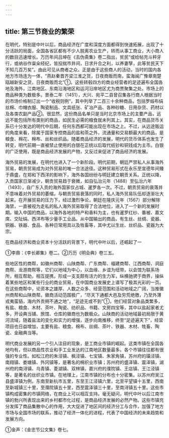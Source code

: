 ```yaml
---
---
---
```

title: 第三节商业的繁荣
---



在明代，特别是中叶以后，商品经济在广度和深度方面都得到快速拓展，出现了十分活跃的局面，全国各省区都有不少人脱离农业生产，转而从事工商业，大小商人的数目迅速增长。万历年间吕坤在《去伪斋集》卷二指出，贫民“或给帖充斗秤牙行，或纳谷作粜籴经纪，皆投揣市井间，日求升合之利，以养妻孥，此等贫民天下不知几百万矣”。由此可见从商者之众。正是由于这些商人的活动，当时的国内各地方市场连为一体，“燕赵秦晋齐梁江淮之货，日夜商贩而南，蛮海闽广豫章南楚瓯越新安之货，日夜商贩而北”①。这些转毂四方的商业经营者的足迹遍布全国各地及海外，江南地区、东南沿海地区和运河沿岸地区尤为商贾聚集之处。市场上的商品种类为数极多。景泰二年（1451），大兴、宛平二县曾召集各行商人根据当时的市场价格制订出一个“收税则例”，其中列举了二百三十余种商品，包括罗缎布绢丝棉、巾帽衣服、陶瓷制品、文具纸张、矿冶产品、各种砂糖、日用杂货、药材以及各类农副产品②。很显然，这份商品名单只是当时北京市场上的主要产品，远远不能包括所有类别的商品，如民生必需的粮食就未列其上。其实，在商品货币关系已十分发达的明代中后期，任何东西都可能出现在市场之上。不过，从远途贩运的角度来看，除属于国家专控商品的盐和茶之外，流通量和交易额最大的商品，是粮食、棉花、棉布、丝和丝织品。随着商品经济的发展，明代的货币体系也发生了转变，明代前期一直被禁止使用的白银在正统以后取代纸钞和铜钱成为主币。白银的广泛使用，既是商品经济发展的产物，又反过来促进了商品经济的发展。

海外贸易的发展，在明代也进入了一个新阶段。明代前期，朝廷严禁私人从事海外贸易，朝贡贸易成为对外贸易的唯一合法途径。这种贸易形式在永乐至宣德年间臻于鼎盛，在郑和下西洋的影响下，海外各国纷纷与明廷建立朝贡关系。正统以降，入贡国家日渐减少，朝贡贸易趋于衰微，如自弘治元年（1488）至弘治六年（1493），自广东入贡的海外国家仅占城、暹罗各一次。不过，朝贡贸易的衰落并不意味着对外贸易的萎缩，与朝贡贸易衰落的同时，私人海外贸易队伍却逐渐壮大起来。在开展贸易的压力下，经过激烈争论，朝廷在隆庆元年（1567）部分解除海禁，一直被视为走私的私人海外贸易取得了合法地位，进入了一个新的发展时期。输入中国的商品，以海外各地的特产和香料为主，也有暹罗红纱、番被、嘉文席、交阯绢、西洋布等少量手工业品。从中国输出的商品，有生丝、丝绸、瓷器、铜器、铁器、食品、各种日常用具以及牲畜等，其中尤以生丝、丝织品、瓷器为大宗。

在商品经济和商业资本十分活跃的背景下，明代中叶以后，还崛起了一

①李鼎：《李长卿集》卷二。②万历《明会典》卷三五。

些地区性的商帮，如徽州商帮、山陕商帮、广东商帮、福建商帮、江西商帮、洞庭商帮、龙游商帮等，它们以地域为中心，以血缘、乡谊为纽带，以会馆为联系场所，相互帮助，相互提携，形成一支支颇有活力的生力军，纵横驰骋于商界，操纵着某些地区和某些行业的商业贸易，在中国商业发展史上谱写了极其光彩的一页。在这些商帮中，论资本之雄厚、人数之众多、经营范围和活动地域之广阔，当推徽州商帮和山陕商帮。徽商活动范围极广，“尽天下通都大邑及穷荒绝徼，乃至外薄戎夷蛮貊，海内外贡朔不通之地”，“足迹无或不到”①，他们经营对象品类繁多，有盐、粮食、木材、茶叶、陶瓷、纺织品、书籍、文房四宝等，其中以盐起家者尤多，开设典当铺、旅馆、仓库的徽商也为数极众。山陕商的活动地域最初局限于黄河流域，随着盐法的变化和实力的增强，逐步向南推移，终至“足迹遍天下”，经营项目也日益增加，主要有盐、粮食、棉布、丝绸、茶叶、铁器、木材、牲畜、陶瓷、金融典当等。

明代商业发展的另一个引人注目的现象，是工商业市镇的崛起。这类市镇在全国各地均有，但以商品性农业和手工业发达的江南地区数量最多。各个市镇往往都有很强的专业性。如松江府的朱泾镇、枫泾镇、七宝镇、朱家角镇，苏州府的璜泾镇、南翔镇、娄塘镇、外冈镇等，是著名的棉织业市镇；苏州府的盛泽镇、震泽镇，湖州府的南浔镇、乌青镇、菱湖镇、双林镇，嘉兴府的濮院镇、王店镇、王江泾镇等，是著名的丝织业市镇。在地理上，江南市镇的分布也十分密集。以苏州府吴江县盛泽镇为例，东南至新杭市五里，东至王江泾镇六里，北至平望镇十五里，西南至新城镇三十里，至濮院镇五十里，西至震泽镇三十里，至南浔镇五十里。这些市镇构成密集的市镇网络，在商业上可以相互支持。毫无疑问，明代中叶以后江南市镇的勃兴所表现出来的乡村都市化过程，是商品经济发展的必然产物。这些市镇充分发挥了商品集散中心的作用，大大促进了地区间的经济分工与合作，加强了地方市场与全国市场的联系，推动了经济一体化的进程，代表了中国经济的未来趋势和发展方向。

①金声：《金忠节公文集》卷七。